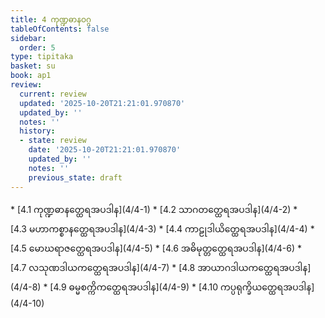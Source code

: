 ```yaml
---
title: 4 ကုဏ္ဍဓာနဝဂ္ဂ
tableOfContents: false
sidebar:
  order: 5
type: tipitaka
basket: su
book: ap1
review:
  current: review
  updated: '2025-10-20T21:21:01.970870'
  updated_by: ''
  notes: ''
  history:
  - state: review
    date: '2025-10-20T21:21:01.970870'
    updated_by: ''
    notes: ''
    previous_state: draft
---
```



<DynamicBreadcrumb />


<ReviewStatus review={frontmatter.review} showDetails={true} />

<HypothesisAnnotation frontmatter={frontmatter} />



<TableOfContents book="ap1" section="4">
* [4.1 ကုဏ္ဍဓာနတ္ထေရအပဒါန](4/4-1)
* [4.2 သာဂတတ္ထေရအပဒါန](4/4-2)
* [4.3 မဟာကစ္စာနတ္ထေရအပဒါန](4/4-3)
* [4.4 ကာဠုဒါယိတ္ထေရအပဒါန](4/4-4)
* [4.5 မောဃရာဇတ္ထေရအပဒါန](4/4-5)
* [4.6 အဓိမုတ္တတ္ထေရအပဒါန](4/4-6)
* [4.7 လသုဏဒါယကတ္ထေရအပဒါန](4/4-7)
* [4.8 အာယာဂဒါယကတ္ထေရအပဒါန](4/4-8)
* [4.9 ဓမ္မစက္ကိကတ္ထေရအပဒါန](4/4-9)
* [4.10 ကပ္ပရုက္ခိယတ္ထေရအပဒါန](4/4-10)
</TableOfContents>